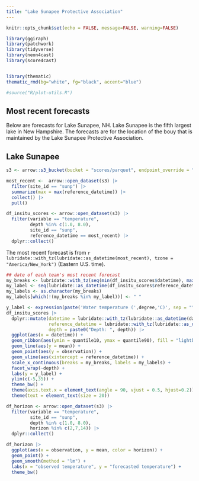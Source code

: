 ```yaml
---
title: "Lake Sunapee Protective Association"
---
```


```r
knitr::opts_chunk$set(echo = FALSE, message=FALSE, warning=FALSE)
```

```r
library(ggiraph)
library(patchwork)
library(tidyverse)
library(neon4cast)
library(score4cast)


library(thematic)
thematic_rmd(bg="white", fg="black", accent="blue")

#source("R/plot-utils.R")


```

## Most recent forecasts

Below are forecasts for Lake Sunapee, NH. Lake Sunapee is the fifth largest lake in New Hampshire.  The forecasts are for the location of the bouy that is maintained by the Lake Sunapee Protective Association. 

::: panel-tabset
## Lake Sunapee

```r
s3 <- arrow::s3_bucket(bucket = "scores/parquet", endpoint_override = "s3.flare-forecast.org", anonymous = TRUE)

most_recent <-  arrow::open_dataset(s3) |> 
  filter(site_id == "sunp") |> 
  summarize(max = max(reference_datetime)) |> 
  collect() |> 
  pull()

df_insitu_scores <- arrow::open_dataset(s3) |> 
  filter(variable == "temperature",
         depth %in% c(1.0, 8.0),
         site_id == "sunp",
         reference_datetime == most_recent) |> 
  dplyr::collect()
```

The most recent forecast is from `r lubridate::with_tz(lubridate::as_datetime(most_recent), tzone = "America/New_York")` (Eastern U.S. time).

```r
## date of each team's most recent forecast
my_breaks <- lubridate::with_tz(seq(min(df_insitu_scores$datetime), max(df_insitu_scores$datetime), by = "1 day"),"America/New_York")   
my_label <- seq(lubridate::as_datetime(df_insitu_scores$reference_datetime)[1], max(df_insitu_scores$datetime), by = "5 days")
my_labels <- as.character(my_breaks)
my_labels[which(!(my_breaks %in% my_label))] <- " "

y_label <- expression(paste('Water temperature (',degree,'C)', sep = ""))
df_insitu_scores |> 
  dplyr::mutate(datetime = lubridate::with_tz(lubridate::as_datetime(datetime), "America/New_York"),
                reference_datetime = lubridate::with_tz(lubridate::as_datetime(reference_datetime), "America/New_York"),
                depth = paste0("Depth: ", depth)) |> 
  ggplot(aes(x = datetime)) +
  geom_ribbon(aes(ymin = quantile10, ymax = quantile90), fill = "lightblue", color = "lightblue") +
  geom_line(aes(y = mean)) +
  geom_point(aes(y = observation)) +
  geom_vline(aes(xintercept = reference_datetime)) +
  scale_x_continuous(breaks = my_breaks, labels = my_labels) +
  facet_wrap(~depth) +
  labs(y = y_label) +
  ylim(c(-5,35)) +
  theme_bw() +
  theme(axis.text.x = element_text(angle = 90, vjust = 0.5, hjust=0.2)) +
  theme(text = element_text(size = 20))  
```

```r
df_horizon <- arrow::open_dataset(s3) |> 
  filter(variable == "temperature",
         site_id == "sunp",
         depth %in% c(1.0, 8.0),
         horizon %in% c(2,7,14)) |> 
  dplyr::collect()

df_horizon |> 
  ggplot(aes(x = observation, y = mean, color = horizon)) +
  geom_point() +
  geom_smooth(method = "lm") + 
  labs(x = "observed temperature", y = "forecasted temperature") +
  theme_bw()


```
:::
